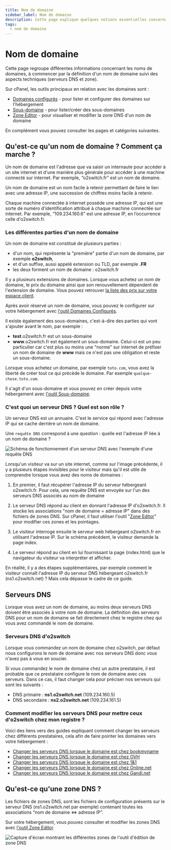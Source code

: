 ```yaml
---
title: Nom de domaine
sidebar_label: Nom de domaine
description: Cette page explique quelques notions essentielles concernant le fonctionnement des noms de domaines chez l'hébergeur o2switch
tags:
  - nom de domaine
---
```

# Nom de domaine

Cette page regroupe différentes informations concernant les noms de domaines, à commencer par la définition d'un nom de
domaine suivi des aspects techniques (serveurs DNS et zone).

Sur cPanel, les outils principaux en relation avec les domaines sont : 
- [Domaines configurés](/cpanel/domaines/configuration-domaine) - pour lister et configurer des domaines sur
  l'hébergement
- [Sous-domaine](/cpanel/domaines/configuration-sous-domaine) - pour lister/créer des sous-domaines 
- [Zone Editor](/cpanel/domaines/editeur-zone-dns) - pour visualiser et modifier la zone DNS d'un nom de domaine

En complément vous pouvez consulter les pages et catégories suivantes.


<DocCardList />

## Qu'est-ce qu'un nom de domaine ? Comment ça marche ?

Un nom de domaine est l'adresse que va saisir un internaute pour accéder à un site internet et d'une manière plus
générale pour accéder à une machine connecté sur internet. Par exemple, “o2switch.fr” est un nom de domaine.

Un nom de domaine est un nom facile à retenir permettant de faire le lien avec une adresse IP, une succession de
chiffres moins facile à retenir.

Chaque machine connectée à internet possède une adresse IP, qui est une sorte de numéro d'identification attribué à
chaque machine connectée sur internet. Par exemple, “109.234.160.6” est une adresse IP, en l’occurrence celle
d'o2switch.fr.

### Les différentes parties d'un nom de domaine

Un nom de domaine est constitué de plusieurs parties :
  * d'un nom, qui représente la "première" partie d'un nom de domaine, par exemple **o2switch**,
  * et d'un suffixe, aussi appelé extension ou TLD, par exemple **.FR**
  * les deux forment un nom de domaine : o2switch.fr

Il y a plusieurs extensions de domaines. Lorsque vous achetez un nom de domaine, le prix du domaine ainsi que son
renouvellement dépendent de l'extension de domaine. Vous pouvez retrouver [la liste des prix sur votre espace
client](https://clients.o2switch.fr/domaine/prix-domaines).

Après avoir réservé un nom de domaine, vous pouvez le configurer sur votre hébergement avec 
[l'outil Domaines Configurés](/cpanel/domaines/configuration-domaine).

Il existe également des sous-domaines, c'est-à-dire des parties qui vont s'ajouter avant le nom, par exemple :
  * **test**.o2switch.fr est un sous-domaine
  * **www**.o2switch.fr est également un sous-domaine. Celui-ci est un peu particulier car c'est plus ou moins une
    "norme" sur internet de préfixer un nom de domaine de **www** mais ce n'est pas une obligation et reste un
    sous-domaine.

Lorsque vous achetez un domaine, par exemple `toto.com`, vous avez la liberté de créer tout ce qui précède le domaine.
Par exemple `quelque-chose.toto.com`. 

Il s'agit d'un sous-domaine et vous pouvez en créer depuis votre hébergement avec [l'outil
Sous-domaine](/cpanel/domaines/configuration-sous-domaine).

### C'est quoi un serveur DNS ? Quel est son rôle ?

Un serveur DNS est un annuaire. C'est le service qui répond avec l'adresse IP qui se cache derrière un nom de domaine.

Une `requête DNS` correspond à une question : quelle est l'adresse IP liée à un nom de domaine ?

<Image
    src="/img/docs/nom-de-domaine/explications_serveur_dns.png"
    title="Schéma d'explication sur un serveur DNS"
    caption="Exemple de fonctionnement d'un serveur DNS lors d'une requête sur un site web comme o2switch.fr"
    alt="Schéma de fonctionnement d'un serveur DNS avec l'exemple d'une requête DNS"
/>

Lorsqu'un visiteur va sur un site internet, comme sur l'image précédente, il y a plusieurs étapes invisibles pour le
visiteur mais qu'il est utile de comprendre lorsque vous avez des noms de domaines :

1. En premier, il faut récupérer l'adresse IP du serveur hébergeant o2switch.fr. Pour cela, une requête DNS est envoyée
   sur l'un des serveurs DNS associés au nom de domaine

2. Le serveur DNS répond au client en donnant l'adresse IP d'o2switch.fr. Il stocke les associations "nom de domaine =
   adresse IP" dans des fichiers de zones DNS. Sur cPanel, il faut utiliser l'outil "[Zone
   Editor](/cpanel/domaines/editeur-zone-dns)" pour modifier ces zones et les pointages.
3. Le visiteur interroge ensuite le serveur web hébergeant o2switch.fr en utilisant l'adresse IP. Sur le schéma
   précédent, le visiteur demande la page index.

4. Le serveur répond au client en lui fournissant la page (index.html) que le navigateur du visiteur va interpréter et
   afficher. 

En réalité, il y a des étapes supplémentaires, par exemple comment le visiteur connaît l'adresse IP du serveur DNS
hébergeant o2switch.fr (ns1.o2switch.net) ? Mais cela dépasse le cadre de ce guide.

## Serveurs DNS

Lorsque vous avez un nom de domaine, au moins deux serveurs DNS doivent être associés à votre nom de domaine. La
définition des serveurs DNS pour un nom de domaine se fait directement chez le registre chez qui vous avez commandé le
nom de domaine.

### Serveurs DNS d'o2switch

Lorsque vous commandez un nom de domaine chez o2switch, par défaut nous configurons le nom de domaine avec nos serveurs
DNS donc vous n'avez pas à vous en soucier.

Si vous commandez le nom de domaine chez un autre prestataire, il est probable que ce prestataire configure le nom de
domaine avec ces serveurs. Dans ce cas, il faut changer cela pour préciser nos serveurs qui sont les suivants :
  * DNS primaire : **ns1.o2switch.net** (109.234.160.5)
  * DNS secondaire : **ns2.o2switch.net** (109.234.161.5)

### Comment modifier les serveurs DNS pour mettre ceux d'o2switch chez mon registre ?

Voici des liens vers des guides expliquant comment changer les serveurs chez différents prestataires, cela afin de faire
pointer les domaines vers votre hébergement :
  * [Changer les serveurs DNS lorsque le domaine est chez bookmyname](/nom-de-domaine/changer-dns/bookmyname)
  * [Changer les serveurs DNS lorsque le domaine est chez OVH](/nom-de-domaine/changer-dns/ovh)
  * [Changer les serveurs DNS lorsque le domaine est chez 1&1](/nom-de-domaine/changer-dns/ionos-1and1)
  * [Changer les serveurs DNS lorsque le domaine est chez Online.net](/nom-de-domaine/changer-dns/online)
  * [Changer les serveurs DNS lorsque le domaine est chez Gandi.net](/nom-de-domaine/changer-dns/gandi)

## Qu'est-ce qu'une zone DNS ?

Les fichiers de zones DNS, sont les fichiers de configuration présents sur le serveur DNS (ns1.o2switch.net par exemple)
contenant toutes les associations “nom de domaine ⇔ adresse IP”.

Sur votre hébergement, vous pouvez consulter et modifier les zones DNS avec [l'outil Zone
Editor](/cpanel/domaines/editeur-zone-dns).

<Image
    src="/img/docs/cpanel/domaines/edition-zone-dns.png"
    title="L'outil d'édition de zone DNS avec les différentes zones"
    caption="Présentation de l'outil zone editor de cPanel qui permet de gérer la zone DNS des domaines configurés sur l'hébergement"
    alt="Capture d'écran montrant les différentes zones de l'outil d'édition de zone DNS"
/>